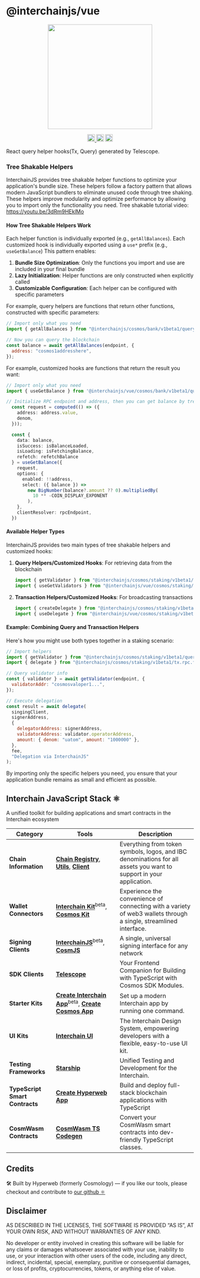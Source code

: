# @interchainjs/vue

<p align="center">
  <img src="https://raw.githubusercontent.com/hyperweb-io/interchainjs/refs/heads/main/assets/logo.svg" width="280">
</p>

<p align="center" width="100%">
  <a href="https://github.com/hyperweb-io/interchainjs/actions/workflows/run-tests.yaml">
    <img height="20" src="https://github.com/hyperweb-io/interchainjs/actions/workflows/run-tests.yaml/badge.svg" />
  </a>
   <a href="https://github.com/hyperweb-io/interchainjs/blob/main/LICENSE-MIT"><img height="20" src="https://img.shields.io/badge/license-MIT-blue.svg"></a>
   <a href="https://github.com/hyperweb-io/interchainjs/blob/main/LICENSE-Apache"><img height="20" src="https://img.shields.io/badge/license-Apache-blue.svg"></a>
</p>

React query helper hooks(Tx, Query) generated by Telescope.

### Tree Shakable Helpers

InterchainJS provides tree shakable helper functions to optimize your application's bundle size. These helpers follow a factory pattern that allows modern JavaScript bundlers to eliminate unused code through tree shaking. These helpers improve modularity and optimize performance by allowing you to import only the functionality you need.
Tree shakable tutorial video: https://youtu.be/3dRm9HEklMo

#### How Tree Shakable Helpers Work

Each helper function is individually exported (e.g., `getAllBalances`).
Each customized hook is individually exported using a `use*` prefix (e.g., `useGetBalance`)
This pattern enables:

1. **Bundle Size Optimization**: Only the functions you import and use are included in your final bundle
2. **Lazy Initialization**: Helper functions are only constructed when explicitly called
3. **Customizable Configuration**: Each helper can be configured with specific parameters

For example, query helpers are functions that return other functions, constructed with specific parameters:

```js
// Import only what you need
import { getAllBalances } from "@interchainjs/cosmos/bank/v1beta1/query.rpc.func";

// Now you can query the blockchain
const balance = await getAllBalances(endpoint, {
  address: "cosmos1addresshere",
});
```

For example, customized hooks are functions that return the result you want:

```typescript
// Import only what you need
import { useGetBalance } from '@interchainjs/vue/cosmos/bank/v1beta1/query.rpc.vue';

// Initialize RPC endpoint and address, then you can get balance by tree shakable hooks
  const request = computed(() => ({
    address: address.value,
    denom,
  }));

  const {
    data: balance,
    isSuccess: isBalanceLoaded,
    isLoading: isFetchingBalance,
    refetch: refetchBalance
  } = useGetBalance({
    request,
    options: {
      enabled: !!address,
      select: ({ balance }) =>
        new BigNumber(balance?.amount ?? 0).multipliedBy(
          10 ** -COIN_DISPLAY_EXPONENT
        ),
    },
    clientResolver: rpcEndpoint,
  })
```

#### Available Helper Types

InterchainJS provides two main types of tree shakable helpers and customized hooks:

1. **Query Helpers/Customized Hooks**: For retrieving data from the blockchain

   ```js
   import { getValidator } from "@interchainjs/cosmos/staking/v1beta1/query.rpc.func";
   import { useGetValidators } from "@interchainjs/vue/cosmos/staking/v1beta1/query.rpc.vue";
   ```

2. **Transaction Helpers/Customized Hooks**: For broadcasting transactions

   ```js
   import { createDelegate } from "@interchainjs/cosmos/staking/v1beta1/tx.rpc.func";
   import { useDelegate } from "@interchainjs/vue/cosmos/staking/v1beta1/tx.rpc.vue";
   ```

#### Example: Combining Query and Transaction Helpers

Here's how you might use both types together in a staking scenario:

```js
// Import helpers
import { getValidator } from "@interchainjs/cosmos/staking/v1beta1/query.rpc.func";
import { delegate } from "@interchainjs/cosmos/staking/v1beta1/tx.rpc.func";

// Query validator info
const { validator } = await getValidator(endpoint, {
  validatorAddr: "cosmosvaloper1...",
});

// Execute delegation
const result = await delegate(
  singingClient,
  signerAddress,
  {
    delegatorAddress: signerAddress,
    validatorAddress: validator.operatorAddress,
    amount: { denom: "uatom", amount: "1000000" },
  },
  fee,
  "Delegation via InterchainJS"
);
```

By importing only the specific helpers you need, you ensure that your application bundle remains as small and efficient as possible.


## Interchain JavaScript Stack ⚛️

A unified toolkit for building applications and smart contracts in the Interchain ecosystem

| Category              | Tools                                                                                                                  | Description                                                                                           |
|----------------------|------------------------------------------------------------------------------------------------------------------------|-------------------------------------------------------------------------------------------------------|
| **Chain Information**   | [**Chain Registry**](https://github.com/hyperweb-io/chain-registry), [**Utils**](https://www.npmjs.com/package/@chain-registry/utils), [**Client**](https://www.npmjs.com/package/@chain-registry/client) | Everything from token symbols, logos, and IBC denominations for all assets you want to support in your application. |
| **Wallet Connectors**| [**Interchain Kit**](https://github.com/hyperweb-io/interchain-kit)<sup>beta</sup>, [**Cosmos Kit**](https://github.com/hyperweb-io/cosmos-kit) | Experience the convenience of connecting with a variety of web3 wallets through a single, streamlined interface. |
| **Signing Clients**          | [**InterchainJS**](https://github.com/hyperweb-io/interchainjs)<sup>beta</sup>, [**CosmJS**](https://github.com/cosmos/cosmjs) | A single, universal signing interface for any network |
| **SDK Clients**              | [**Telescope**](https://github.com/hyperweb-io/telescope)                                                          | Your Frontend Companion for Building with TypeScript with Cosmos SDK Modules. |
| **Starter Kits**     | [**Create Interchain App**](https://github.com/hyperweb-io/create-interchain-app)<sup>beta</sup>, [**Create Cosmos App**](https://github.com/hyperweb-io/create-cosmos-app) | Set up a modern Interchain app by running one command. |
| **UI Kits**          | [**Interchain UI**](https://github.com/hyperweb-io/interchain-ui)                                                   | The Interchain Design System, empowering developers with a flexible, easy-to-use UI kit. |
| **Testing Frameworks**          | [**Starship**](https://github.com/hyperweb-io/starship)                                                             | Unified Testing and Development for the Interchain. |
| **TypeScript Smart Contracts** | [**Create Hyperweb App**](https://github.com/hyperweb-io/create-hyperweb-app)                              | Build and deploy full-stack blockchain applications with TypeScript |
| **CosmWasm Contracts** | [**CosmWasm TS Codegen**](https://github.com/CosmWasm/ts-codegen)                                                   | Convert your CosmWasm smart contracts into dev-friendly TypeScript classes. |

## Credits

🛠 Built by Hyperweb (formerly Cosmology) — if you like our tools, please checkout and contribute to [our github ⚛️](https://github.com/hyperweb-io)

## Disclaimer

AS DESCRIBED IN THE LICENSES, THE SOFTWARE IS PROVIDED “AS IS”, AT YOUR OWN RISK, AND WITHOUT WARRANTIES OF ANY KIND.

No developer or entity involved in creating this software will be liable for any claims or damages whatsoever associated with your use, inability to use, or your interaction with other users of the code, including any direct, indirect, incidental, special, exemplary, punitive or consequential damages, or loss of profits, cryptocurrencies, tokens, or anything else of value.
